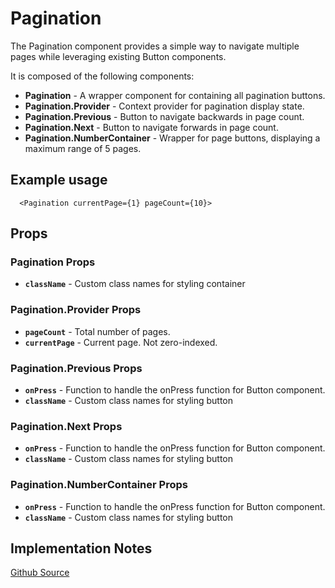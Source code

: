 

<Meta of={PaginationStories} />

# Pagination
The Pagination component provides a simple way to navigate multiple pages while leveraging existing Button components.

It is composed of the following components:

- **Pagination** - A wrapper component for containing all pagination buttons.
- **Pagination.Provider** - Context provider for pagination display state.
- **Pagination.Previous** - Button to navigate backwards in page count.
- **Pagination.Next** - Button to navigate forwards in page count.
- **Pagination.NumberContainer** - Wrapper for page buttons, displaying a maximum range of 5 pages.


## Example usage
```tsx
  <Pagination currentPage={1} pageCount={10}>
```

<Canvas of={PaginationStories.Default} />

## Props

### Pagination Props
* **`className`** - Custom class names for styling container

### Pagination.Provider Props
* **`pageCount`** - Total number of pages.
* **`currentPage`** - Current page. Not zero-indexed.

### Pagination.Previous Props
* **`onPress`** - Function to handle the onPress function for Button component.
* **`className`** - Custom class names for styling button

### Pagination.Next Props
* **`onPress`** - Function to handle the onPress function for Button component.
* **`className`** - Custom class names for styling button

### Pagination.NumberContainer Props
* **`onPress`** - Function to handle the onPress function for Button component.
* **`className`** - Custom class names for styling button

## Implementation Notes

[Github Source](https://github.com/gohypergiant/standard-toolkit/tree/main/design-toolkit/components/src/components/pagination)
